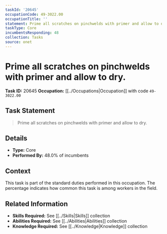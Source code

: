 ```yaml
---
taskId: '20645'
occupationCode: 49-3022.00
occupationTitle: ''
statement: Prime all scratches on pinchwelds with primer and allow to dry.
taskType: Core
incumbentsResponding: 48
collection: Tasks
source: onet
---
```

# Prime all scratches on pinchwelds with primer and allow to dry.

**Task ID:** 20645
**Occupation:** [[../Occupations|Occupation]] with code `49-3022.00`

## Task Statement

> Prime all scratches on pinchwelds with primer and allow to dry.

## Details

- **Type:** Core
- **Performed By:** 48.0% of incumbents

## Context

This task is part of the standard duties performed in this occupation. The percentage indicates how common this task is among workers in the field.

## Related Information

- **Skills Required:** See [[../Skills|Skills]] collection
- **Abilities Required:** See [[../Abilities|Abilities]] collection
- **Knowledge Required:** See [[../Knowledge|Knowledge]] collection
